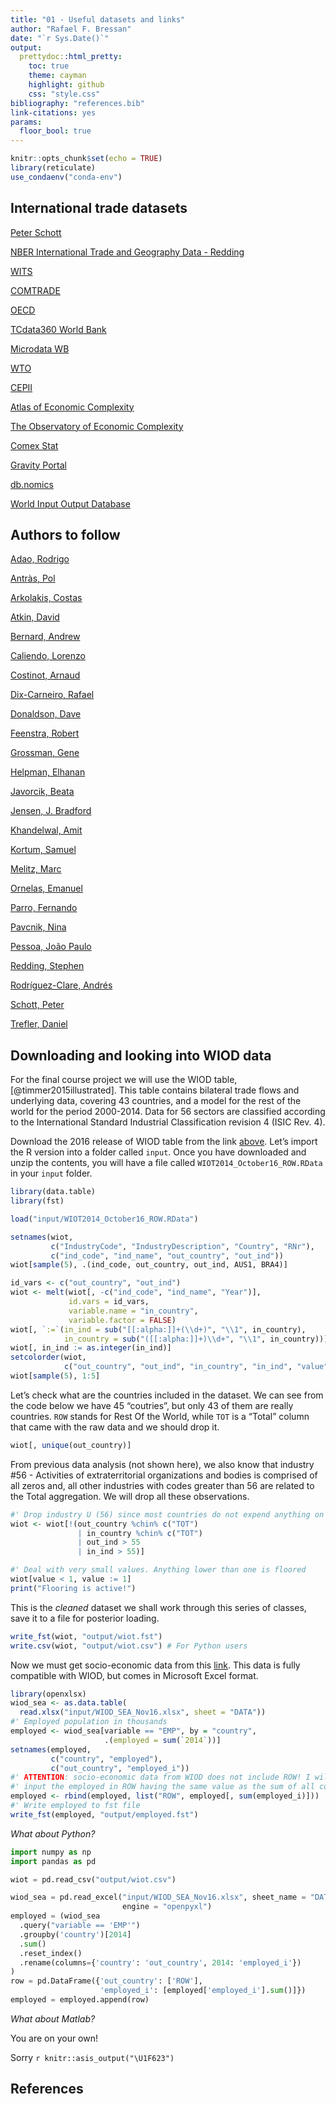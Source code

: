 ```yaml
---
title: "01 - Useful datasets and links"
author: "Rafael F. Bressan"
date: "`r Sys.Date()`"
output:
  prettydoc::html_pretty:
    toc: true
    theme: cayman
    highlight: github
    css: "style.css"
bibliography: "references.bib"
link-citations: yes
params:
  floor_bool: true
---
```


<script type="text/x-mathjax-config">
MathJax.Hub.Config({
  TeX: { 
      equationNumbers: { 
            autoNumber: "all",
            formatNumber: function (n) {return n}
      } 
  }
});
</script>


```r
knitr::opts_chunk$set(echo = TRUE)
library(reticulate)
use_condaenv("conda-env")
```

## International trade datasets

[Peter Schott](https://sompks4.github.io/sub_data.html)

[NBER International Trade and Geography Data - Redding](http://www.princeton.edu/~reddings/NBER-trade-data.html)

[WITS](https://wits.worldbank.org/)

[COMTRADE](https://comtrade.un.org/data/)

[OECD](https://stats.oecd.org/Index.aspx?DataSetCode=BTDIXE_I4)

[TCdata360 World Bank](https://tcdata360.worldbank.org/)

[Microdata WB](https://microdata.worldbank.org/index.php/catalog?sort_by=rank&sort_order=desc&sk=trade)

[WTO](https://www.wto.org/english/res_e/res_e.htm)

[CEPII](http://www.cepii.fr/CEPII/en/bdd_modele/bdd_modele.asp)

[Atlas of Economic Complexity](https://atlas.cid.harvard.edu/)

[The Observatory of Economic Complexity](https://oec.world/)

[Comex Stat](http://comexstat.mdic.gov.br/pt/home)

[Gravity Portal](https://www.usitc.gov/data/gravity/index.htm)

[db.nomics](https://db.nomics.world/)

[World Input Output Database](https://www.rug.nl/ggdc/valuechain/wiod/wiod-2016-release)

## Authors to follow

[Adao, Rodrigo](https://app.scholarsite.io/rodrigo-adao)

[Antràs, Pol](https://scholar.harvard.edu/antras/home)

[Arkolakis, Costas](https://arkolakis.com/)

[Atkin, David](https://www.mit.edu/~atkin/)

[Bernard, Andrew](https://www.andrewbbernard.com/)

[Caliendo, Lorenzo](https://sites.google.com/site/lorenzocaliendo/research/cdp)

[Costinot, Arnaud](https://economics.mit.edu/faculty/costinot)

[Dix-Carneiro, Rafael](https://sites.google.com/site/rafaeldixcarneiro/)

[Donaldson, Dave](https://dave-donaldson.com/)

[Feenstra, Robert](http://www.robertcfeenstra.com/)

[Grossman, Gene](http://www.princeton.edu/~grossman/)

[Helpman, Elhanan](https://scholar.harvard.edu/helpman/home)

[Javorcik, Beata](https://users.ox.ac.uk/~econ0247/)

[Jensen, J. Bradford](https://sites.google.com/view/jbradfordjensen/)

[Khandelwal, Amit](https://akhandelwal8.github.io/research/)

[Kortum, Samuel](http://kortum.elisites.yale.edu/)

[Melitz, Marc](https://scholar.harvard.edu/melitz)

[Ornelas, Emanuel](https://sites.google.com/site/emanuelornelaseo/)

[Parro, Fernando](https://sites.google.com/site/fernandoparro1/)

[Pavcnik, Nina](https://sites.dartmouth.edu/npavcnik/)

[Pessoa, João Paulo](https://sites.google.com/site/joaopaulocnpessoa/)

[Redding, Stephen](https://www.princeton.edu/~reddings/)

[Rodríguez-Clare, Andrés](https://andres.econ.berkeley.edu/)

[Schott, Peter](http://faculty.som.yale.edu/peterschott/)

[Trefler, Daniel](http://www-2.rotman.utoronto.ca/~dtrefler/)

## Downloading and looking into WIOD data

For the final course project we will use the WIOD table, [@timmer2015illustrated]. This table contains bilateral trade flows and underlying data, covering 43 countries, and a model for the rest of the world for the period 2000-2014. Data for 56 sectors are classified according to the International Standard Industrial Classification revision 4 (ISIC Rev. 4).

Download the 2016 release of WIOD table from the link [above](https://www.rug.nl/ggdc/valuechain/wiod/wiod-2016-release). Let's import the R version into a folder called `input`. Once you have downloaded and unzip the contents, you will have a file called `WIOT2014_October16_ROW.RData` in your `input` folder.

```r
library(data.table)
library(fst)

load("input/WIOT2014_October16_ROW.RData")

setnames(wiot, 
         c("IndustryCode", "IndustryDescription", "Country", "RNr"),
         c("ind_code", "ind_name", "out_country", "out_ind"))
wiot[sample(5), .(ind_code, out_country, out_ind, AUS1, BRA4)]
```

```r
id_vars <- c("out_country", "out_ind")
wiot <- melt(wiot[, -c("ind_code", "ind_name", "Year")], 
             id.vars = id_vars,
             variable.name = "in_country",
             variable.factor = FALSE)
wiot[, `:=`(in_ind = sub("[[:alpha:]]+(\\d+)", "\\1", in_country),
            in_country = sub("([[:alpha:]]+)\\d+", "\\1", in_country))]
wiot[, in_ind := as.integer(in_ind)]
setcolorder(wiot,
            c("out_country", "out_ind", "in_country", "in_ind", "value"))
wiot[sample(5), 1:5]
```

Let's check what are the countries included in the dataset. We can see from the code below we have 45 "coutries", but only 43 of them are really countries. `ROW` stands for Rest Of the World, while `TOT` is a "Total" column that came with the raw data and we should drop it.

```r
wiot[, unique(out_country)]
```

From previous data analysis (not shown here), we also know that industry #56 - Activities of extraterritorial organizations and bodies is comprised of all zeros and, all other industries with codes greater than 56 are related to the Total aggregation. We will drop all these observations.

```r
#' Drop industry U (56) since most countries do not expend anything on this
wiot <- wiot[!(out_country %chin% c("TOT") 
               | in_country %chin% c("TOT")
               | out_ind > 55
               | in_ind > 55)]
```

```r
#' Deal with very small values. Anything lower than one is floored
wiot[value < 1, value := 1]
print("Flooring is active!")
```

This is the _cleaned_ dataset we shall work through this series of classes, save it to a file for posterior loading.

```r
write_fst(wiot, "output/wiot.fst")
write.csv(wiot, "output/wiot.csv") # For Python users
```

Now we must get socio-economic data from this [link](https://dataverse.nl/api/access/datafile/199095). This data is fully compatible with WIOD, but comes in Microsoft Excel format. 

```r
library(openxlsx)
wiod_sea <- as.data.table(
  read.xlsx("input/WIOD_SEA_Nov16.xlsx", sheet = "DATA"))
#' Employed population in thousands
employed <- wiod_sea[variable == "EMP", by = "country",
                     .(employed = sum(`2014`))]
setnames(employed, 
         c("country", "employed"), 
         c("out_country", "employed_i"))
#' ATTENTION: socio-economic data from WIOD does not include ROW! I will just
#' input the employed in ROW having the same value as the sum of all countries!
employed <- rbind(employed, list("ROW", employed[, sum(employed_i)]))
#' Write employed to fst file
write_fst(employed, "output/employed.fst")
```

_What about Python?_

```python
import numpy as np
import pandas as pd

wiot = pd.read_csv("output/wiot.csv")

wiod_sea = pd.read_excel("input/WIOD_SEA_Nov16.xlsx", sheet_name = "DATA",
                         engine = "openpyxl")
employed = (wiod_sea
  .query("variable == 'EMP'")
  .groupby('country')[2014]
  .sum()
  .reset_index()
  .rename(columns={'country': 'out_country', 2014: 'employed_i'})
)
row = pd.DataFrame({'out_country': ['ROW'], 
                    'employed_i': [employed['employed_i'].sum()]})
employed = employed.append(row)
```

_What about Matlab?_

You are on your own!

Sorry `r knitr::asis_output("\U1F623")`


## References